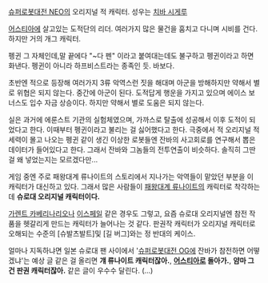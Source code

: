 [[슈퍼로봇대전 NEO]]의 오리지널 적 캐릭터.
성우는 [[치바 시게루]]

[[어스티아]]에 살고있는 도적단의 리더. 여러가지 많은 물건을 훔치고 다니며 시비를 건다. 하지만 거의 개그 캐릭터.

펭귄 그 자체인데,말 끝에다 "~다 펜" 이라고 붙여대는데도 불구하고 펭귄이라고 하면 화낸다. 펭귄이 아니라 하프비스트라는 종족인 듯. 바보다.

초반엔 적으로 등장해 여러가지 3류 악역스런 짓을 해대며 아군을 방해하지만 약해서 별로 위협은 되지 않는다. 중간에 아군이 된다. 도적답게 행운을 가지고 있으며 에이스 보너스도 입수 자금 상승이다. 하지만 약해서 별로 도움은 되지 않는다.

실은 과거에 에룬스트 기관의 실험체였으며, 가까스로 탈출에 성공해서 이후 도적이 되었다고 한다. 이때부터 펭귄이라고 불리는 걸 싫어했다고 한다. 극중에서 적 오리지널 적세력이 몰고 나오는 펭귄 같이 생긴 이상한 로봇들엔 잔바의 사고회로를 연구해서 뽑은 데이터가 들어있다고 한다. 그래서 잔바와 그놈들의 전투연출이 비슷하다. 솔직히 그딴 걸 왜 넣었는지는 모르겠다만...

게임 중엔 주로 패왕대계 류나이트의 스토리에서 지나가는 악역들이 맡았던 부분을 이 캐릭터가 대신하고 있다. 그래서 많은 사람들이 [[패왕대계 류나이트]]의 캐릭터로 착각하는데 '''슈로대 오리지널 캐릭터이다.'''

[[가렌트 카베리나리오]]나 [[이스페일]] 같은 경우도 그렇고, 요즘 슈로대 오리지널엔 참전 작품을 헷갈리게 만드는 캐릭터가 늘어나는 것 같다. 판권작 캐릭터가 오리지널 캐릭터로 오해되는 수준의 [슈발츠발트]및 [길 버그]와는 정 반대의 케이스.

얼마나 지독하냐면 일본 슈로대 팬 사이에서 '[[슈퍼로봇대전 OG]]에 잔바가 참전하면 어떻겠냐'는 예상 글 같은 걸 올리면  '''걔 류나이트 캐릭터잖아.''', '''[[어스티아]]로 돌아가.''', '''얌마 그건 판권 캐릭터잖아.''' 같은 글이 우수수 달린다. (...)
